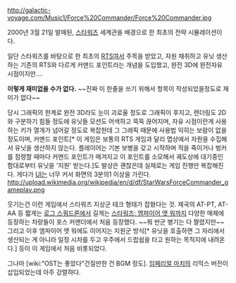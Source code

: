 http://galactic-voyage.com/Music1/Force%20Commander/Force%20Commander.jpg

2000년 3월 21일 발매된, [[스타워즈]] 세계관을 배경으로 한 최초의 전략 시뮬레이션이다. 

일단 스타워즈를 바탕으로 한 최초의 [[RTS]]여서 주목을 받았고, 자원 채취하고 유닛 생산하는 기존의 RTS와 다르게 커맨드 포인트라는 개념을 도입했고, 완전 3D에 완전자유 시점이지만....

'''이렇게 재미없을 수가 없다.'''
~~진짜 이 한줄을 쓰기 위해서 항목이 작성되었을정도로 재미가 없다~~

당시 그래픽의 한계로 완전 3D라도 눈이 괴로울 정도로 그래픽이 후지고, 렌더링도 2D와 구분하기 힘들 정도에 유닛들 모션도 어색하고 뚝뚝 끊어지며, 자유 시점이란게 사용하는 키가 열개가 넘어갈 정도로 복잡한데 그 그래픽 때문에 사용법 익히는 보람이 없을 정도이며, 커맨드 포인트[* 이 게임은 보통의 RTS 게임과 달리 맵상에서 자원을 수집해서 유닛을 생산하지 않는다. 플레이어는 기본 보병을 갖고 시작하며 적을 죽이거나 벙커를 점령할 때마다 커맨드 포인트가 매겨지고 이 포인트를 소모해서 궤도상에 대기중인 함대로부터 유닛을 '지원' 받는다.]도 발상은 괜찮은데 실제로는 게임 진행만 복잡해진다. 게다가 [[UI]]는 너무 커서 화면의 3분의1 이상을 가린다. 
http://upload.wikimedia.org/wikipedia/en/d/df/StarWarsForceCommander_gameplay.png

웃기는건 이런 게임에서 스타워즈 지상군 테크 형태가 잡혔다는 것. 제국의 AT-PT, AT-AA 등 짧게는 [[로그 스쿼드론]]에서 길게는 [[스타워즈: 엠파이어 앳 워]]까지 다양한 매체에 등장하는 차량들이 포스 커맨더에서 처음 등장했다. ~~뭐 반군 병기는 다 짤렸지만~~ 그리고 이후 엠파이어 앳 워에도 이어지는 지원군 방식[* 유닛을 호출하면 그 자리에서 생산되는 게 아니라 일정 시차를 두고 우주에서 드랍쉽을 타고 원하는 목적지에 내려온다.] 등이 이 게임에서 처음 비롯되었다. 

그나마 [wiki:"OST는 좋았다"건질만한 건 BGM 정도]. 
{{{#!html
<object width="420" height="315"><param name="movie" value="http://www.youtube-nocookie.com/v/fhuE09XP-m4?hl=ko_KR&amp;version=3"></param><param name="allowFullScreen" value="true"></param><param name="allowscriptaccess" value="always"></param><embed src="http://www.youtube-nocookie.com/v/fhuE09XP-m4?hl=ko_KR&amp;version=3" type="application/x-shockwave-flash" width="420" height="315" allowscriptaccess="always" allowfullscreen="true"></embed></object>
}}}
[[임페리얼 마치]]의 리믹스 버전이 삽입되었는데 아주 강렬하다. 
